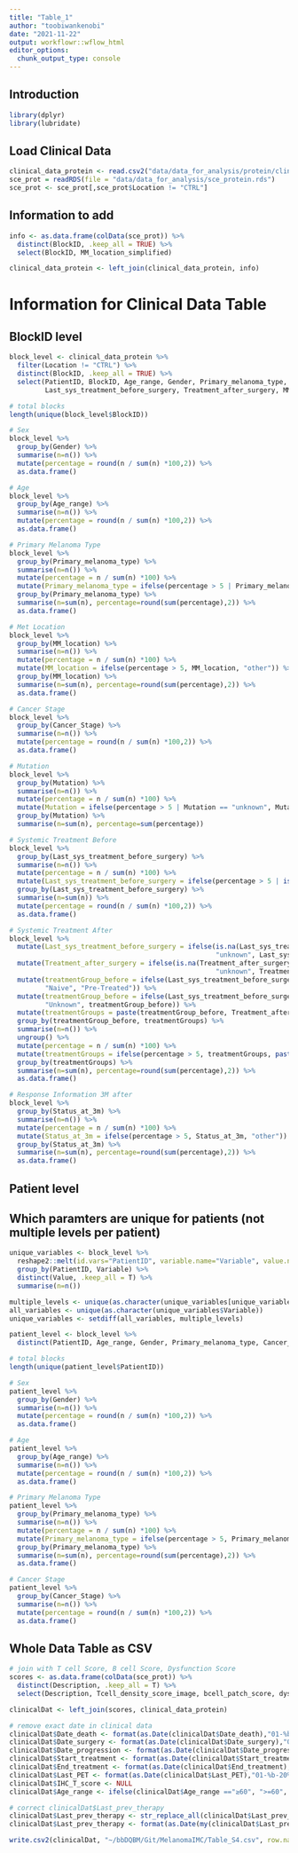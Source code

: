 ```yaml
---
title: "Table_1"
author: "toobiwankenobi"
date: "2021-11-22"
output: workflowr::wflow_html
editor_options:
  chunk_output_type: console
---
```


## Introduction

```r
library(dplyr)
library(lubridate)
```

## Load Clinical Data

```r
clinical_data_protein <- read.csv2("data/data_for_analysis/protein/clinical_data_protein.csv", sep = ",")
sce_prot = readRDS(file = "data/data_for_analysis/sce_protein.rds")
sce_prot <- sce_prot[,sce_prot$Location != "CTRL"]
```

## Information to add

```r
info <- as.data.frame(colData(sce_prot)) %>%
  distinct(BlockID, .keep_all = TRUE) %>%
  select(BlockID, MM_location_simplified)

clinical_data_protein <- left_join(clinical_data_protein, info)
```

# Information for Clinical Data Table

## BlockID level

```r
block_level <- clinical_data_protein %>%
  filter(Location != "CTRL") %>%
  distinct(BlockID, .keep_all = TRUE) %>%
  select(PatientID, BlockID, Age_range, Gender, Primary_melanoma_type, MM_location, Cancer_Stage, Mutation,
         Last_sys_treatment_before_surgery, Treatment_after_surgery, MM_location_simplified, Status_at_3m)

# total blocks
length(unique(block_level$BlockID))

# Sex
block_level %>%
  group_by(Gender) %>%
  summarise(n=n()) %>%
  mutate(percentage = round(n / sum(n) *100,2)) %>%
  as.data.frame()

# Age
block_level %>%
  group_by(Age_range) %>%
  summarise(n=n()) %>%
  mutate(percentage = round(n / sum(n) *100,2)) %>%
  as.data.frame()

# Primary Melanoma Type
block_level %>%
  group_by(Primary_melanoma_type) %>%
  summarise(n=n()) %>%
  mutate(percentage = n / sum(n) *100) %>%
  mutate(Primary_melanoma_type = ifelse(percentage > 5 | Primary_melanoma_type == "unknown", Primary_melanoma_type, "other")) %>%
  group_by(Primary_melanoma_type) %>%
  summarise(n=sum(n), percentage=round(sum(percentage),2)) %>%
  as.data.frame()

# Met Location
block_level %>%
  group_by(MM_location) %>%
  summarise(n=n()) %>%
  mutate(percentage = n / sum(n) *100) %>%
  mutate(MM_location = ifelse(percentage > 5, MM_location, "other")) %>%
  group_by(MM_location) %>%
  summarise(n=sum(n), percentage=round(sum(percentage),2)) %>%
  as.data.frame()

# Cancer Stage
block_level %>%
  group_by(Cancer_Stage) %>%
  summarise(n=n()) %>%
  mutate(percentage = round(n / sum(n) *100,2)) %>%
  as.data.frame()

# Mutation
block_level %>%
  group_by(Mutation) %>%
  summarise(n=n()) %>%
  mutate(percentage = n / sum(n) *100) %>%
  mutate(Mutation = ifelse(percentage > 5 | Mutation == "unknown", Mutation, "other")) %>%
  group_by(Mutation) %>%
  summarise(n=sum(n), percentage=sum(percentage))

# Systemic Treatment Before
block_level %>%
  group_by(Last_sys_treatment_before_surgery) %>%
  summarise(n=n()) %>%
  mutate(percentage = n / sum(n) *100) %>%
  mutate(Last_sys_treatment_before_surgery = ifelse(percentage > 5 | is.na(Last_sys_treatment_before_surgery) == T, Last_sys_treatment_before_surgery, "other")) %>%
  group_by(Last_sys_treatment_before_surgery) %>%
  summarise(n=sum(n)) %>%
  mutate(percentage = round(n / sum(n) *100,2)) %>%
  as.data.frame()

# Systemic Treatment After
block_level %>%
  mutate(Last_sys_treatment_before_surgery = ifelse(is.na(Last_sys_treatment_before_surgery), 
                                                    "unknown", Last_sys_treatment_before_surgery)) %>%
  mutate(Treatment_after_surgery = ifelse(is.na(Treatment_after_surgery), 
                                                    "unknown", Treatment_after_surgery)) %>%
  mutate(treatmentGroup_before = ifelse(Last_sys_treatment_before_surgery == "untreated", 
         "Naive", "Pre-Treated")) %>%
  mutate(treatmentGroup_before = ifelse(Last_sys_treatment_before_surgery == "unknown", 
         "Unknown", treatmentGroup_before)) %>%
  mutate(treatmentGroups = paste(treatmentGroup_before, Treatment_after_surgery, sep = "_")) %>%
  group_by(treatmentGroup_before, treatmentGroups) %>%
  summarise(n=n()) %>%
  ungroup() %>%
  mutate(percentage = n / sum(n) *100) %>%
  mutate(treatmentGroups = ifelse(percentage > 5, treatmentGroups, paste(treatmentGroup_before, "other", sep = "_"))) %>%
  group_by(treatmentGroups) %>%
  summarise(n=sum(n), percentage=round(sum(percentage),2)) %>%
  as.data.frame()

# Response Information 3M after 
block_level %>%
  group_by(Status_at_3m) %>%
  summarise(n=n()) %>%
  mutate(percentage = n / sum(n) *100) %>%
  mutate(Status_at_3m = ifelse(percentage > 5, Status_at_3m, "other")) %>%
  group_by(Status_at_3m) %>%
  summarise(n=sum(n), percentage=round(sum(percentage),2)) %>%
  as.data.frame()
```

## Patient level

## Which paramters are unique for patients (not multiple levels per patient)

```r
unique_variables <- block_level %>%
  reshape2::melt(id.vars="PatientID", variable.name="Variable", value.name="Value") %>%
  group_by(PatientID, Variable) %>%
  distinct(Value, .keep_all = T) %>%
  summarise(n=n())

multiple_levels <- unique(as.character(unique_variables[unique_variables$n > 1,]$Variable))
all_variables <- unique(as.character(unique_variables$Variable))
unique_variables <- setdiff(all_variables, multiple_levels)
``` 

```r
patient_level <- block_level %>%
  distinct(PatientID, Age_range, Gender, Primary_melanoma_type, Cancer_Stage)

# total blocks
length(unique(patient_level$PatientID))

# Sex
patient_level %>%
  group_by(Gender) %>%
  summarise(n=n()) %>%
  mutate(percentage = round(n / sum(n) *100,2)) %>%
  as.data.frame()

# Age
patient_level %>%
  group_by(Age_range) %>%
  summarise(n=n()) %>%
  mutate(percentage = round(n / sum(n) *100,2)) %>%
  as.data.frame()

# Primary Melanoma Type
patient_level %>%
  group_by(Primary_melanoma_type) %>%
  summarise(n=n()) %>%
  mutate(percentage = n / sum(n) *100) %>%
  mutate(Primary_melanoma_type = ifelse(percentage > 5, Primary_melanoma_type, "other")) %>%
  group_by(Primary_melanoma_type) %>%
  summarise(n=sum(n), percentage=round(sum(percentage),2)) %>%
  as.data.frame()

# Cancer Stage
patient_level %>%
  group_by(Cancer_Stage) %>%
  summarise(n=n()) %>%
  mutate(percentage = round(n / sum(n) *100,2)) %>%
  as.data.frame()
```

## Whole Data Table as CSV

```r
# join with T cell Score, B cell Score, Dysfunction Score
scores <- as.data.frame(colData(sce_prot)) %>%
  distinct(Description, .keep_all = T) %>%
  select(Description, Tcell_density_score_image, bcell_patch_score, dysfunction_score)

clinicalDat <- left_join(scores, clinical_data_protein)

# remove exact date in clinical data
clinicalDat$Date_death <- format(as.Date(clinicalDat$Date_death),"01-%b-20%y")
clinicalDat$Date_surgery <- format(as.Date(clinicalDat$Date_surgery),"01-%b-20%y")
clinicalDat$Date_progression <- format(as.Date(clinicalDat$Date_progression),"01-%b-20%y")
clinicalDat$Start_treatment <- format(as.Date(clinicalDat$Start_treatment),"01-%b-20%y")
clinicalDat$End_treatment <- format(as.Date(clinicalDat$End_treatment),"01-%b-20%y")
clinicalDat$Last_PET <- format(as.Date(clinicalDat$Last_PET),"01-%b-20%y")
clinicalDat$IHC_T_score <- NULL
clinicalDat$Age_range <- ifelse(clinicalDat$Age_range =="≥60", ">=60", clinicalDat$Age_range)

# correct clinicalDat$Last_prev_therapy
clinicalDat$Last_prev_therapy <- str_replace_all(clinicalDat$Last_prev_therapy, "-", ".")
clinicalDat$Last_prev_therapy <- format(as.Date(my(clinicalDat$Last_prev_therapy)),"01-%b-20%y")

write.csv2(clinicalDat, "~/bbDQBM/Git/MelanomaIMC/Table_S4.csv", row.names = FALSE)
```

